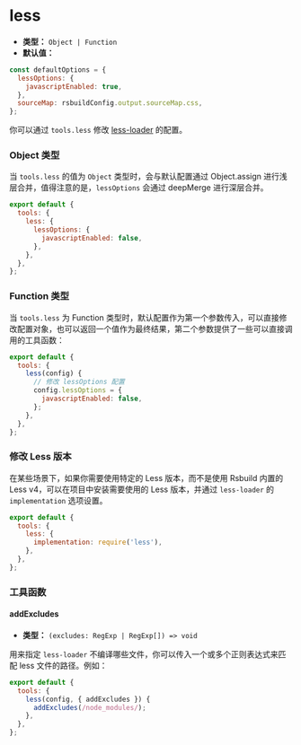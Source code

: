 # less

- **类型：** `Object | Function`
- **默认值：**

```js
const defaultOptions = {
  lessOptions: {
    javascriptEnabled: true,
  },
  sourceMap: rsbuildConfig.output.sourceMap.css,
};
```

你可以通过 `tools.less` 修改 [less-loader](https://github.com/webpack-contrib/less-loader) 的配置。

### Object 类型

当 `tools.less` 的值为 `Object` 类型时，会与默认配置通过 Object.assign 进行浅层合并，值得注意的是，`lessOptions` 会通过 deepMerge 进行深层合并。

```js
export default {
  tools: {
    less: {
      lessOptions: {
        javascriptEnabled: false,
      },
    },
  },
};
```

### Function 类型

当 `tools.less` 为 Function 类型时，默认配置作为第一个参数传入，可以直接修改配置对象，也可以返回一个值作为最终结果，第二个参数提供了一些可以直接调用的工具函数：

```js
export default {
  tools: {
    less(config) {
      // 修改 lessOptions 配置
      config.lessOptions = {
        javascriptEnabled: false,
      };
    },
  },
};
```

### 修改 Less 版本

在某些场景下，如果你需要使用特定的 Less 版本，而不是使用 Rsbuild 内置的 Less v4，可以在项目中安装需要使用的 Less 版本，并通过 `less-loader` 的 `implementation` 选项设置。

```js
export default {
  tools: {
    less: {
      implementation: require('less'),
    },
  },
};
```

### 工具函数

#### addExcludes

- **类型：** `(excludes: RegExp | RegExp[]) => void`

用来指定 `less-loader` 不编译哪些文件，你可以传入一个或多个正则表达式来匹配 less 文件的路径。例如：

```js
export default {
  tools: {
    less(config, { addExcludes }) {
      addExcludes(/node_modules/);
    },
  },
};
```
